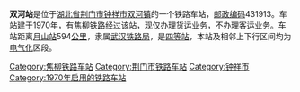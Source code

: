 {{noteTA
|1=zh-cn:始发车次; zh-hk:列車班次;
|2=zh-cn:车次; zh-hk:班次;
}}
{{Distinguish|双河镇站|双河口站|东双河站}}
{{Infobox China railway station
|车站名称 = 双河站
|图片 = 
|图片介绍 = 
|其他名称 = 
|车站拼音 = Shuanghe
|英文名称 = Shuanghe Railway Station
|车站代码 = 44483
|车站位置 = [[湖北省|湖北省]][[荆门市|荆门市]][[钟祥市|钟祥市]][[双河镇_(钟祥市)|双河镇]]
|归属 = [[武汉铁路局|武汉铁路局]]
|线路 = [[焦柳铁路|焦柳铁路]]
|车站等级 = [[四等站_(中铁)|四等站]]
}}
'''双河站'''是位于[[湖北省|湖北省]][[荆门市|荆门市]][[钟祥市|钟祥市]][[双河镇_(钟祥市)|双河镇]]的一个铁路车站，[[邮政编码|邮政编码]]431913。车站建于1970年，有[[焦柳铁路|焦柳铁路]]经过该站，现仅办理货运业务，不办理客运业务。车站距离[[月山站|月山站]]594[[公里|公里]]，隶属[[武汉铁路局|武汉铁路局]]，是[[三等站_(中铁)|四等站]]，本站及相邻上下行区间均为[[电气化|电气化]]区段。

{{start rail box}}
{{s-inop|[[胡集站|胡集站]]}}
{{s-line|[[焦柳铁路|焦柳铁路]]}}
{{s-inop|[[子陵站|子陵站]]}}
{{end box}}

{{焦柳铁路}}
{{铁路车站小作品}}
{{湖北小作品}}

[[Category:焦柳铁路车站|Category:焦柳铁路车站]]
[[Category:荆门市铁路车站|Category:荆门市铁路车站]]
[[Category:钟祥市|Category:钟祥市]]
[[Category:1970年启用的铁路车站|Category:1970年启用的铁路车站]]